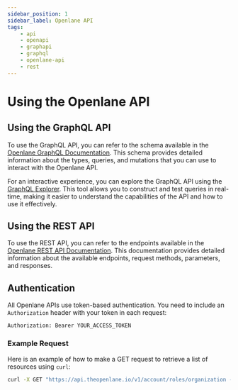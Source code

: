 ```yaml
---
sidebar_position: 1
sidebar_label: Openlane API
tags:
    - api
    - openapi
    - graphapi
    - graphql
    - openlane-api
    - rest
---
```


# Using the Openlane API

## Using the GraphQL API

To use the GraphQL API, you can refer to the schema available in the [Openlane GraphQL Documentation](docs/api/graph-api/queries.md). This schema provides detailed information about the types, queries, and mutations that you can use to interact with the Openlane API.

For an interactive experience, you can explore the GraphQL API using the [GraphQL Explorer](/graphql). This tool allows you to construct and test queries in real-time, making it easier to understand the capabilities of the API and how to use it effectively.

## Using the REST API

To use the REST API, you can refer to the endpoints available in the [Openlane REST API Documentation](docs/api/rest-api/openlane-openapi-3-0-0-specifications.info.mdx). This documentation provides detailed information about the available endpoints, request methods, parameters, and responses.

## Authentication

All Openlane APIs use token-based authentication. You need to include an `Authorization` header with your token in each request:

```
Authorization: Bearer YOUR_ACCESS_TOKEN
```

### Example Request

Here is an example of how to make a GET request to retrieve a list of resources using `curl`:

```sh
curl -X GET "https://api.theopenlane.io/v1/account/roles/organization -H "Authorization: Bearer YOUR_ACCESS_TOKEN"
```